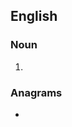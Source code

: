 {{also|Rapers}}
==English==

===Noun===
{{head|en|noun plural form}}

# {{plural of|raper|lang=en}}

===Anagrams===
* {{anagrams|en|a=aeprrs|parers|parser|rasper|sparer|sparre}}